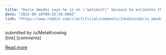 ```yaml
---
title: "Dario Amodei says he is an \"optimist\" because he estimates there is only a 25% chance AI will end in disaster"
date: "2025-09-18T09:55:58.000Z"
link: "https://www.reddit.com/r/artificial/comments/1nk42ce/dario_amodei_says_he_is_an_optimist_because_he/"
---
```


submitted by    /u/MetaKnowing  
 [link]   [comments]

[Read more](https://www.reddit.com/r/artificial/comments/1nk42ce/dario_amodei_says_he_is_an_optimist_because_he/)
